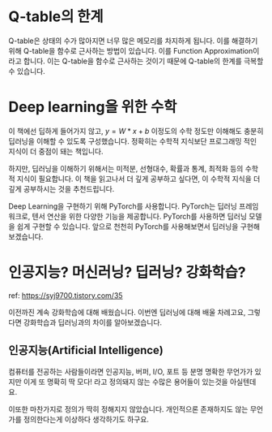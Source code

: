 # Q-table의 한계
Q-table은 상태의 수가 많아지면 너무 많은 메모리를 차지하게 됩니다. 이를 해결하기 위해 Q-table을 함수로 근사하는 방법이 있습니다. 이를 Function Approximation이라고 합니다. 이는 Q-table을 함수로 근사하는 것이기 때문에 Q-table의 한계를 극복할 수 있습니다.

# Deep learning을 위한 수학
이 책에선 딥하게 들어가지 않고, $y = W * x + b$ 이정도의 수학 정도만 이해해도 충분히 딥러닝을 이해할 수 있도록 구성했습니다. 정확히는 수학적 지식보단 프로그래밍 적인 지식이 더 중점이 돼는 책입니다.

하지만, 딥러닝을 이해하기 위해서는 미적분, 선형대수, 확률과 통계, 최적화 등의 수학적 지식이 필요합니다. 이 책을 읽고나서 더 깊게 공부하고 싶다면, 이 수학적 지식을 더 깊게 공부하시는 것을 추천드립니다.

Deep Learning을 구현하기 위해 PyTorch를 사용합니다. PyTorch는 딥러닝 프레임워크로, 텐서 연산을 위한 다양한 기능을 제공합니다. PyTorch를 사용하면 딥러닝 모델을 쉽게 구현할 수 있습니다. 앞으로 천천히 PyTorch를 사용해보면서 딥러닝을 구현해보겠습니다.

# 인공지능? 머신러닝? 딥러닝? 강화학습?
ref: https://syj9700.tistory.com/35

이전까진 계속 강화학습에 대해 배웠습니다. 이번엔 딥러닝에 대해 배울 차례고요, 그렇다면 강화학습과 딥러닝과의 차이를 알아보겠습니다.

## 인공지능(Artificial Intelligence)
컴퓨터를 전공하는 사람들이라면 인공지능, 버퍼, I/O, 포트 등 분명 명확한 무언가가 있지만 이게 또 명확히 딱 모다! 라고 정의돼지 않는 수많은 용어들이 있는것을 아실텐데요.

이또한 마찬가지로 정의가 딱히 정해지지 않았습니다. 개인적으론 존재하지도 않는 무언가를 정의한다는게 이상하다 생각하기도 하구요.